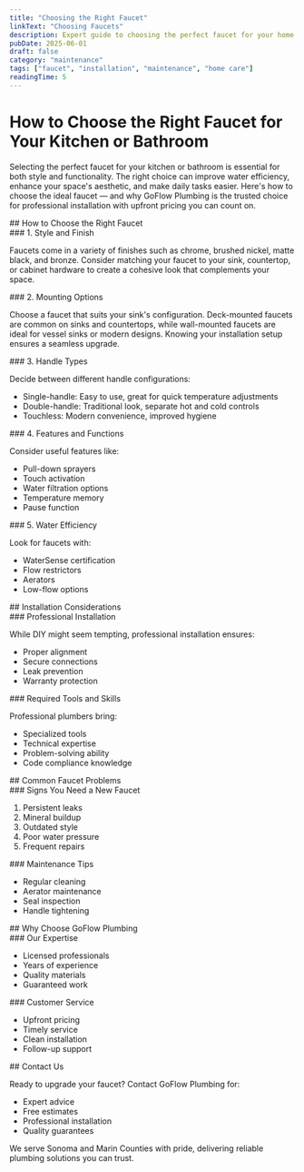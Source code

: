 ```yaml
---
title: "Choosing the Right Faucet"
linkText: "Choosing Faucets"
description: Expert guide to choosing the perfect faucet for your home. Compare styles, features, and prices. Learn about water efficiency, durability, and installation considerations from GoFlow's plumbing pros.
pubDate: 2025-06-01
draft: false
category: "maintenance"
tags: ["faucet", "installation", "maintenance", "home care"]
readingTime: 5
---
```



# How to Choose the Right Faucet for Your Kitchen or Bathroom


<p>
  Selecting the perfect faucet for your kitchen or bathroom is essential for both style and functionality. The right choice can improve water efficiency, enhance your space's aesthetic, and make daily tasks easier. Here's how to choose the ideal faucet — and why GoFlow Plumbing is the trusted choice for professional installation with upfront pricing you can count on.
</p>

<section>
  ## How to Choose the Right Faucet
  <div>
    ### 1. Style and Finish
    <div>
      <p>Faucets come in a variety of finishes such as chrome, brushed nickel, matte black, and bronze. Consider matching your faucet to your sink, countertop, or cabinet hardware to create a cohesive look that complements your space.</p>
    </div>
  </div>

  <div>
    ### 2. Mounting Options
    <div>
      <p>Choose a faucet that suits your sink's configuration. Deck-mounted faucets are common on sinks and countertops, while wall-mounted faucets are ideal for vessel sinks or modern designs. Knowing your installation setup ensures a seamless upgrade.</p>
    </div>
  </div>

  <div>
    ### 3. Handle Types
    <div>
      <p>Decide between different handle configurations:</p>
      <ul>
        <li>Single-handle: Easy to use, great for quick temperature adjustments</li>
        <li>Double-handle: Traditional look, separate hot and cold controls</li>
        <li>Touchless: Modern convenience, improved hygiene</li>
      </ul>
    </div>
  </div>

  <div>
    ### 4. Features and Functions
    <div>
      <p>Consider useful features like:</p>
      <ul>
        <li>Pull-down sprayers</li>
        <li>Touch activation</li>
        <li>Water filtration options</li>
        <li>Temperature memory</li>
        <li>Pause function</li>
      </ul>
    </div>
  </div>

  <div>
    ### 5. Water Efficiency
    <div>
      <p>Look for faucets with:</p>
      <ul>
        <li>WaterSense certification</li>
        <li>Flow restrictors</li>
        <li>Aerators</li>
        <li>Low-flow options</li>
      </ul>
    </div>
  </div>
</section>

<section>
  ## Installation Considerations

  <div>
    ### Professional Installation
    <div>
      <p>While DIY might seem tempting, professional installation ensures:</p>
      <ul>
        <li>Proper alignment</li>
        <li>Secure connections</li>
        <li>Leak prevention</li>
        <li>Warranty protection</li>
      </ul>
    </div>
  </div>

  <div>
    ### Required Tools and Skills
    <p>Professional plumbers bring:</p>
    <ul>
      <li>Specialized tools</li>
      <li>Technical expertise</li>
      <li>Problem-solving ability</li>
      <li>Code compliance knowledge</li>
    </ul>
  </div>
</section>

<section>
  ## Common Faucet Problems

  <div>
    ### Signs You Need a New Faucet
    <ol>
      <li>Persistent leaks</li>
      <li>Mineral buildup</li>
      <li>Outdated style</li>
      <li>Poor water pressure</li>
      <li>Frequent repairs</li>
    </ol>
  </div>

  <div>
    ### Maintenance Tips
    <ul>
      <li>Regular cleaning</li>
      <li>Aerator maintenance</li>
      <li>Seal inspection</li>
      <li>Handle tightening</li>
    </ul>
  </div>
</section>

<section>
  ## Why Choose GoFlow Plumbing

  <div>
    ### Our Expertise
    <ul>
      <li>Licensed professionals</li>
      <li>Years of experience</li>
      <li>Quality materials</li>
      <li>Guaranteed work</li>
    </ul>
  </div>

  <div>
    ### Customer Service
    <ul>
      <li>Upfront pricing</li>
      <li>Timely service</li>
      <li>Clean installation</li>
      <li>Follow-up support</li>
    </ul>
  </div>
</section>

<section>
  ## Contact Us

  <p>Ready to upgrade your faucet? Contact GoFlow Plumbing for:</p>
  <ul>
    <li>Expert advice</li>
    <li>Free estimates</li>
    <li>Professional installation</li>
    <li>Quality guarantees</li>
  </ul>

  <p>We serve Sonoma and Marin Counties with pride, delivering reliable plumbing solutions you can trust.</p>
</section>

